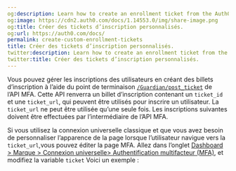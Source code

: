 ```yaml
---
og:description: Learn how to create an enrollment ticket from the Auth0 MFA API.
og:image: https://cdn2.auth0.com/docs/1.14553.0/img/share-image.png
og:title: Créer des tickets d’inscription personnalisés.
og:url: https://auth0.com/docs/
permalink: create-custom-enrollment-tickets
title: Créer des tickets d’inscription personnalisés.
twitter:description: Learn how to create an enrollment ticket from the Auth0 MFA API.
twitter:title: Créer des tickets d’inscription personnalisés.
---
```


Vous pouvez gérer les inscriptions des utilisateurs en créant des billets d’inscription à l’aide du point de terminaison [`/Guardian/post_ticket`](https://auth0.com/docs/api/management/v2#!/Guardian/post_ticket) de l’API MFA. Cette API renverra un billet d’inscription contenant un `ticket_id` et une `ticket_url`, qui peuvent être utilisés pour inscrire un utilisateur. La `ticket_url` ne peut être utilisée qu’une seule fois. Les inscriptions suivantes doivent être effectuées par l’intermédiaire de l’API MFA.

Si vous utilisez la connexion universelle classique et que vous avez besoin de personnaliser l’apparence de la page lorsque l’utilisateur navigue vers la `ticket_url`,vous pouvez éditer la page MFA. Allez dans l’onglet [Dashboard > Marque > Connexion universelle> Authentification multifacteur (MFA)](%24%7Bmanage_url%7D/#/mfa_page), et modifiez la variable `ticket` Voici un exemple :